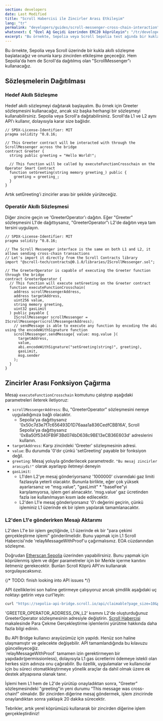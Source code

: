 ```yaml
---
section: developers
date: Last Modified
title: "Scroll Habercisi ile Zincirler Arası Etkileşim"
lang: "tr"
permalink: "developers/guides/scroll-messenger-cross-chain-interaction"
whatsnext: { "Özel Ağ Geçidi üzerinden ERC20 köprüleyin": "/tr/developers/guides/bridge-erc20-through-the-custom-gateway" }
excerpt: "Bu örnekte, Sepolia veya Scroll Sepolia test ağında bir kukla akıllı sözleşme oluşturacağız ve onunla karşı zincirden etkileşime geçeceğiz."
---
```



Bu örnekte, Sepolia veya Scroll üzerinde bir kukla akıllı sözleşme başlatacağız ve onunla karşı zincirden etkileşime geçeceğiz. Hem Sepolia'da hem de Scroll'da dağıtılmış olan "ScrollMessenger"ı kullanacağız.

## Sözleşmelerin Dağıtılması

### Hedef Akıllı Sözleşme

Hedef akıllı sözleşmeyi dağıtarak başlayalım. Bu örnek için Greeter sözleşmesini kullanacağız, ancak siz başka herhangi bir sözleşmeyi kullanabilirsiniz. Sepolia veya Scroll'a dağıtabilirsiniz. Scroll'da L1 ve L2 aynı API'ı kullanır, dolayısıyla karar size bağlıdır.

```solidity
// SPDX-License-Identifier: MIT
pragma solidity ^0.8.16;

// This Greeter contract will be interacted with through the ScrollMessenger across the bridge
contract Greeter {
  string public greeting = "Hello World!";

  // This function will be called by executeFunctionCrosschain on the Operator Smart Contract
  function setGreeting(string memory greeting_) public {
    greeting = greeting_;
  }
}
```

Artık setGreeting'i zincirler arası bir şekilde yürüteceğiz.

### Operatör Akıllı Sözleşmesi

Diğer zincire geçin ve 'GreeterOperator'ı dağıtın. Eğer "Greeter" sözleşmesini L1'de dağıttıysanız, "GreeterOperator"ı L2'de dağıtın veya tam tersini uygulayın.

```solidity
// SPDX-License-Identifier: MIT
pragma solidity ^0.8.16;

// The Scroll Messenger interface is the same on both L1 and L2, it allows sending cross-chain transactions
// Let's import it directly from the Scroll Contracts library
import "@scroll-tech/contracts@0.1.0/libraries/IScrollMessenger.sol";

// The GreeterOperator is capable of executing the Greeter function through the bridge
contract GreeterOperator {
  // This function will execute setGreeting on the Greeter contract
  function executeFunctionCrosschain(
    address scrollMessengerAddress,
    address targetAddress,
    uint256 value,
    string memory greeting,
    uint32 gasLimit
  ) public payable {
    IScrollMessenger scrollMessenger = IScrollMessenger(scrollMessengerAddress);
    // sendMessage is able to execute any function by encoding the abi using the encodeWithSignature function
    scrollMessenger.sendMessage{ value: msg.value }(
      targetAddress,
      value,
      abi.encodeWithSignature("setGreeting(string)", greeting),
      gasLimit,
      msg.sender
    );
  }
}
```

## Zincirler Arası Fonksiyon Çağırma

Mesajı `executeFunctionCrosschain` komutunu çalıştırıp aşağıdaki parametreleri ileterek iletiyoruz:

- `scrollMessengerAddress`: Bu, "GreeterOperator" sözleşmesini nereye uyguladığınıza bağlı olacaktır.
  - Sepolia'ya dağıttıysanız '0x50c7d3e7f7c656493D1D76aaa1a836CedfCBB16A', Scroll Sepolia'ya dağıttıysanız '0xBa50f5340FB9F3Bd074bD638c9BE13eCB36E603d' adreslerini kullanın.
- `targetAddress`: Karşı zincirdeki 'Greeter' sözleşmesinin adresi.
- `value`: Bu durumda '0'dır çünkü 'setGreeting' payable bir fonksiyon değil.
- `greeting`: Mesaj yoluyla gönderilecek parametredir. `"Bu mesaj zincirler arasıydı!"` olarak ayarlayıp iletmeyi deneyin
- `gasLimit`:
  - L1'den L2'ye mesaj gönderiyorsanız '1000000' civarındaki gaz limiti fazlasıyla yeterli olacaktır. Bununla birlikte, eğer çok yüksek ayarlarsanız ve "msg.value", "gasLimit" * "baseFee"yi karşılamıyorsa, işlem geri alınacaktır. 'msg.value' gaz ücretinden fazla ise kullanılmayan kısım iade edilecektir.
  - L2'den L1'e mesaj gönderiyorsanız '0'ı değerini geçirin, çünkü işleminiz L1 üzerinde ek bir işlem yapılarak tamamlanacaktır.

### L2'den L1'e gönderirken Mesajı Aktarımı

L2'den L1'e bir işlem geçtiğinde, L1 üzerinde ek bir "para çekimi gerçekleştirme işlemi" gönderilmelidir. Bunu yapmak için L1 Scroll Habercisi'nde 'relayMessageWithProof'u çağırmalısınız.
EOA cüzdanından sözleşme.

Doğrudan [Etherscan Sepolia](https://sepolia.etherscan.io/address/0x50c7d3e7f7c656493d1d76aaa1a836cedfcbb16a#writeProxyContract#F3) üzerinden yapabilirsiniz.
Bunu yapmak için köprülenmiş işlem ve diğer parametreler için bir Merkle içerme kanıtını iletmeniz gerekecektir. Bunları Scroll Köprü API'ını kullanarak sorgulayacaksınız.

{/* TODO: finish looking into API issues */}

API özelliklerini son haline getirmeye çalışıyoruz ancak şimdilik aşağıdaki uç noktayı getirin veya curl'leyin:

```bash
curl "https://sepolia-api-bridge.scroll.io/api/claimable?page_size=10&page=1&address=GREETER_OPERATOR_ADDRESS_ON_L2"
```

'GREETER_OPERATOR_ADDRESS_ON_L2' kısmını L2'de oluşturduğunuz GreeterOperator sözleşmesinin adresiyle değiştirin. [Scroll Habercisi](/tr/developers/l1-and-l2-bridging/the-scroll-messenger) makalesinde Para Çekme Gerçekleştirme işlemlerini yürütme hakkında daha fazla bilgi edinin.

<Aside type="danger" title="Deneysel API">
  Bu API Bridge kullanıcı arayüzümüz için yapıldı. Henüz son haline ulaşmamıştır ve gelecekte değişebilir. API tamamlandığında bu kılavuzu güncelleyeceğiz.
</Aside>

<Aside type="caution" title="L2 → L1 Mesajınızı Herkes Yürütebilir">
  `relayMessageWithProof` tamamen izin gerektirmeyen bir yapıdadır(permissionless), dolayısıyla L1 gas ücretlerini ödemeye istekli olan herkes sizin adınıza onu çağırabilir. Bu özellik, uygulamalar ve kullanıcılar için bu süreci otomatikleştirmeye yönelik araçlar da dahil olmak üzere ek destek altyapısına olanak tanır.
</Aside>

İşlemi hem L1 hem de L2'de yürütüp onayladıktan sonra, "Greeter" sözleşmesindeki "greeting"in yeni durumu “This message was cross-chain!” olmalıdır. Bir zincirden diğerine mesaj göndermek, işlem zincirinde onaylandıktan sonra yaklaşık 20 dakika sürecektir.

Tebrikler, artık yerel köprümüzü kullanarak bir zincirden diğerine işlem gerçekleştirdiniz!
